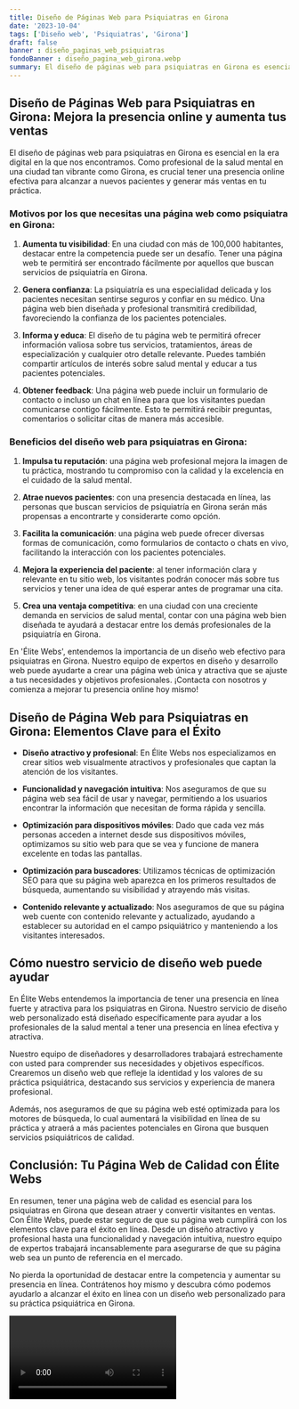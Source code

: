 ```yaml
---
title: Diseño de Páginas Web para Psiquiatras en Girona
date: '2023-10-04'
tags: ['Diseño web', 'Psiquiatras', 'Girona']
draft: false
banner : diseño_paginas_web_psiquiatras
fondoBanner : diseño_pagina_web_girona.webp
summary: El diseño de páginas web para psiquiatras en Girona es esencial en la era digital en la que nos encontramos. Como profesional de la salud mental en una ciudad tan vibrante como Girona, es crucial tener una presencia online efectiva para alcanzar a nuevos pacientes y generar más ventas en tu práctica.
---
```


## Diseño de Páginas Web para Psiquiatras en Girona: Mejora la presencia online y aumenta tus ventas

El diseño de páginas web para psiquiatras en Girona es esencial en la era digital en la que nos encontramos. Como profesional de la salud mental en una ciudad tan vibrante como Girona, es crucial tener una presencia online efectiva para alcanzar a nuevos pacientes y generar más ventas en tu práctica.

### Motivos por los que necesitas una página web como psiquiatra en Girona:

1. **Aumenta tu visibilidad**: En una ciudad con más de 100,000 habitantes, destacar entre la competencia puede ser un desafío. Tener una página web te permitirá ser encontrado fácilmente por aquellos que buscan servicios de psiquiatría en Girona.

2. **Genera confianza**: La psiquiatría es una especialidad delicada y los pacientes necesitan sentirse seguros y confiar en su médico. Una página web bien diseñada y profesional transmitirá credibilidad, favoreciendo la confianza de los pacientes potenciales.

3. **Informa y educa**: El diseño de tu página web te permitirá ofrecer información valiosa sobre tus servicios, tratamientos, áreas de especialización y cualquier otro detalle relevante. Puedes también compartir artículos de interés sobre salud mental y educar a tus pacientes potenciales.

4. **Obtener feedback**: Una página web puede incluir un formulario de contacto o incluso un chat en línea para que los visitantes puedan comunicarse contigo fácilmente. Esto te permitirá recibir preguntas, comentarios o solicitar citas de manera más accesible.

### Beneficios del diseño web para psiquiatras en Girona:

1. **Impulsa tu reputación**: una página web profesional mejora la imagen de tu práctica, mostrando tu compromiso con la calidad y la excelencia en el cuidado de la salud mental.

2. **Atrae nuevos pacientes**: con una presencia destacada en línea, las personas que buscan servicios de psiquiatría en Girona serán más propensas a encontrarte y considerarte como opción.

3. **Facilita la comunicación**: una página web puede ofrecer diversas formas de comunicación, como formularios de contacto o chats en vivo, facilitando la interacción con los pacientes potenciales.

4. **Mejora la experiencia del paciente**: al tener información clara y relevante en tu sitio web, los visitantes podrán conocer más sobre tus servicios y tener una idea de qué esperar antes de programar una cita.

5. **Crea una ventaja competitiva**: en una ciudad con una creciente demanda en servicios de salud mental, contar con una página web bien diseñada te ayudará a destacar entre los demás profesionales de la psiquiatría en Girona.

En 'Élite Webs', entendemos la importancia de un diseño web efectivo para psiquiatras en Girona. Nuestro equipo de expertos en diseño y desarrollo web puede ayudarte a crear una página web única y atractiva que se ajuste a tus necesidades y objetivos profesionales. ¡Contacta con nosotros y comienza a mejorar tu presencia online hoy mismo!

<GifSeo />

<Cta />

## Diseño de Página Web para Psiquiatras en Girona: Elementos Clave para el Éxito

- **Diseño atractivo y profesional**: En Élite Webs nos especializamos en crear sitios web visualmente atractivos y profesionales que captan la atención de los visitantes.

- **Funcionalidad y navegación intuitiva**: Nos aseguramos de que su página web sea fácil de usar y navegar, permitiendo a los usuarios encontrar la información que necesitan de forma rápida y sencilla.

- **Optimización para dispositivos móviles**: Dado que cada vez más personas acceden a internet desde sus dispositivos móviles, optimizamos su sitio web para que se vea y funcione de manera excelente en todas las pantallas.

- **Optimización para buscadores**: Utilizamos técnicas de optimización SEO para que su página web aparezca en los primeros resultados de búsqueda, aumentando su visibilidad y atrayendo más visitas.

- **Contenido relevante y actualizado**: Nos aseguramos de que su página web cuente con contenido relevante y actualizado, ayudando a establecer su autoridad en el campo psiquiátrico y manteniendo a los visitantes interesados.

## Cómo nuestro servicio de diseño web puede ayudar

En Élite Webs entendemos la importancia de tener una presencia en línea fuerte y atractiva para los psiquiatras en Girona. Nuestro servicio de diseño web personalizado está diseñado específicamente para ayudar a los profesionales de la salud mental a tener una presencia en línea efectiva y atractiva.

Nuestro equipo de diseñadores y desarrolladores trabajará estrechamente con usted para comprender sus necesidades y objetivos específicos. Crearemos un diseño web que refleje la identidad y los valores de su práctica psiquiátrica, destacando sus servicios y experiencia de manera profesional.

Además, nos aseguramos de que su página web esté optimizada para los motores de búsqueda, lo cual aumentará la visibilidad en línea de su práctica y atraerá a más pacientes potenciales en Girona que busquen servicios psiquiátricos de calidad.

## Conclusión: Tu Página Web de Calidad con Élite Webs

En resumen, tener una página web de calidad es esencial para los psiquiatras en Girona que desean atraer y convertir visitantes en ventas. Con Élite Webs, puede estar seguro de que su página web cumplirá con los elementos clave para el éxito en línea. Desde un diseño atractivo y profesional hasta una funcionalidad y navegación intuitiva, nuestro equipo de expertos trabajará incansablemente para asegurarse de que su página web sea un punto de referencia en el mercado.

No pierda la oportunidad de destacar entre la competencia y aumentar su presencia en línea. Contrátenos hoy mismo y descubra cómo podemos ayudarlo a alcanzar el éxito en línea con un diseño web personalizado para su práctica psiquiátrica en Girona.

<Video />

<CtaBot job='Psiquiatras' city='Girona'/>

<Gmaps query='Girona+españa+maps' />